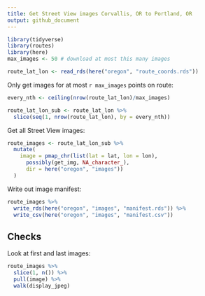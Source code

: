 ```yaml
---
title: Get Street View images Corvallis, OR to Portland, OR 
output: github_document
---
```


```r
library(tidyverse)
library(routes)
library(here)
max_images <- 50 # download at most this many images
```

```r
route_lat_lon <- read_rds(here("oregon", "route_coords.rds"))
```

Only get images for at most `r max_images` points on route:
```r
every_nth <- ceiling(nrow(route_lat_lon)/max_images)

route_lat_lon_sub <- route_lat_lon %>% 
  slice(seq(1, nrow(route_lat_lon), by = every_nth))
```

Get all Street View images:
```r
route_images <- route_lat_lon_sub %>% 
  mutate(
    image = pmap_chr(list(lat = lat, lon = lon), 
      possibly(get_img, NA_character_), 
      dir = here("oregon", "images"))  
  )
```

Write out image manifest:
```r
route_images %>% 
  write_rds(here("oregon", "images", "manifest.rds")) %>% 
  write_csv(here("oregon", "images", "manifest.csv"))
```

## Checks

Look at first and last images:
```r
route_images %>% 
  slice(1, n()) %>% 
  pull(image) %>% 
  walk(display_jpeg)
```
